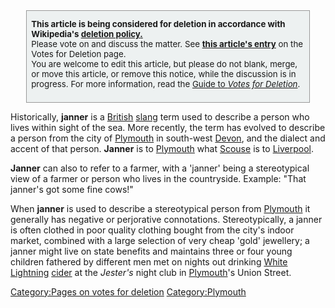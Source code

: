 <!-- Please do not remove nor change this VfD message until the issue is settled -->
<div class="boilerplate metadata" id="vfd" style="margin: 0 5%; padding: 0 7px 7px 7px; background: #EDF1F1; border: 1px solid #999999; text-align: left; font-size:95%;">
'''This article is being considered for deletion in accordance with Wikipedia's [[Wikipedia:Deletion policy|deletion policy]][[Template:Vfd|.]]'''<br />
Please vote on and discuss the matter. See '''[[Wikipedia:Votes for deletion/{{PAGENAME}}|this article's entry]]''' on the Votes for Deletion page.<br />
You are welcome to edit this article, but please do not blank, merge, or move this article, or remove this notice, while the discussion is in progress. For more information, read the [[Wikipedia:Guide to Votes for deletion|Guide to ''Votes for Deletion'']].</div>[[Category:Pages on votes for deletion]]
<!-- End of VfD message, feel free to edit beyond this point -->

Historically, '''janner''' is a [[United Kingdom|British]] [[slang]] term used to describe a person who lives within sight of the sea. More recently, the term has evolved to describe a person from the city of [[Plymouth]] in south-west [[Devon]], and the dialect and accent of that person. '''Janner''' is to [[Plymouth]] what [[Scouse]] is to [[Liverpool]].

'''Janner''' can also to refer to a farmer, with a 'janner' being a stereotypical view of a farmer or person who lives in the countryside. Example: "That janner's got some fine cows!"

When '''janner''' is used to describe a stereotypical person from [[Plymouth]] it generally has negative or perjorative connotations.  Stereotypically, a janner is often clothed in poor quality clothing bought from the city's indoor market, combined with a large selection of very cheap 'gold' jewellery; a janner might live on state benefits and maintains three or four young children fathered by different men met on nights out drinking [[White Lightning]] [[cider]] at the ''Jester's'' night club in [[Plymouth]]'s Union Street.

[[Category:Plymouth]]
[[Category:People connected with Plymouth|  ]]